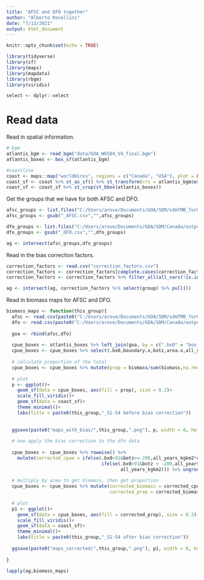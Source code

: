```yaml
---
title: "AFSC and DFO together"
author: "Alberto Rovellini"
date: "7/13/2021"
output: html_document
---
```


```r
knitr::opts_chunk$set(echo = TRUE)
```

```r
library(tidyverse)
library(sf)
library(maps)
library(mapdata)
library(rbgm)
library(viridis)
```

```r
select <- dplyr::select
```

# Read data

Read in spatial information.
```r
# bgm
atlantis_bgm <- read_bgm("data/GOA_WGS84_V4_final.bgm")
atlantis_boxes <- box_sf(atlantis_bgm)

#coastline
coast <- maps::map("worldHires", regions = c("Canada", "USA"), plot = FALSE, fill = TRUE)
coast_sf <- coast %>% st_as_sf() %>% st_transform(crs = atlantis_bgm$extra$projection)
coast_sf <- coast_sf %>% st_crop(st_bbox(atlantis_boxes))
```

Get the groups that we have for both AFSC and DFO.
```r
afsc_groups <- list.files("C:/Users/arove/Documents/GOA/SDM/sdmTMB_forGemma_May2021/output/cpue_tables/")
afsc_groups <- gsub("_AFSC.csv","",afsc_groups)

dfo_groups <- list.files("C:/Users/arove/Documents/GOA/SDM/Canada/outputs/knitted_output_afterSean/cpue_tables/")
dfo_groups <- gsub("_DFO.csv","",dfo_groups)

ag <- intersect(afsc_groups,dfo_groups)
```

Read in the bias correction factors.
```r
correction_factors <- read.csv("correction_factors.csv")
correction_factors <- correction_factors[complete.cases(correction_factors),]
correction_factors <- correction_factors %>% filter_all(all_vars(!is.infinite(.)))

ag <- intersect(ag, correction_factors %>% select(group) %>% pull())
```

Read in biomass maps for AFSC and DFO.
```r
biomass_maps <- function(this_group){
  afsc <- read.csv(paste0("C:/Users/arove/Documents/GOA/SDM/sdmTMB_forGemma_May2021/output/cpue_tables/",this_group,"_AFSC.csv"))
  dfo <- read.csv(paste0("C:/Users/arove/Documents/GOA/SDM/Canada/outputs/knitted_output_afterSean/cpue_tables/",this_group,"_DFO.csv"))
  
  goa <- rbind(afsc,dfo)
  
  cpue_boxes <- atlantis_boxes %>% left_join(goa, by = c(".bx0" = "box_id"))
  cpue_boxes <- cpue_boxes %>% select(.bx0,boundary.x,botz,area.x,all_years_kgkm2,biomass)
  
  # calculate proportion of the total
  cpue_boxes <- cpue_boxes %>% mutate(prop = biomass/sum(biomass,na.rm=TRUE))
  
  # plot
  p <- ggplot()+
    geom_sf(data = cpue_boxes, aes(fill = prop), size = 0.2)+
    scale_fill_viridis()+
    geom_sf(data = coast_sf)+
    theme_minimal()+
    labs(title = paste0(this_group,"_S1-S4 before bias correction"))
  
  
  ggsave(paste0("maps_with_bias/",this_group,".png"), p, width = 8, height = 3.5, units = "in", dpi = 600)
  
  # now apply the bias correction to the dfo data
  
  cpue_boxes <- cpue_boxes %>% rowwise() %>% 
    mutate(corrected_cpue = ifelse(.bx0>91&botz>=-200,all_years_kgkm2*correction_factors[which(correction_factors$group == this_group),2],
                                   ifelse(.bx0>91&botz < -200,all_years_kgkm2*correction_factors[which(correction_factors$group == this_group),3],
                                          all_years_kgkm2))) %>% ungroup()
  
  # multiply by area to get biomass, then get proportion
  cpue_boxes <- cpue_boxes %>% mutate(corrected_biomass = corrected_cpue*area.x/1e6/1000,
                                      corrected_prop = corrected_biomass/sum(corrected_biomass,na.rm=TRUE)) # need to divide by 1e6 because CPUE is in kgkm2 but areas are in m. Also divide by 1000 to get tons, although not relevant here as we care about the proportion
  
  # plot 
  p1 <- ggplot()+
    geom_sf(data = cpue_boxes, aes(fill = corrected_prop), size = 0.2)+
    scale_fill_viridis()+
    geom_sf(data = coast_sf)+
    theme_minimal()+
    labs(title = paste0(this_group,"_S1-S4 after bias correction"))
  
  ggsave(paste0("maps_corrected/",this_group,".png"), p1, width = 8, height = 3.5, units = "in", dpi = 600)
  
}

lapply(ag,biomass_maps)
```

